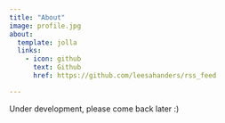 ```yaml
---
title: "About"
image: profile.jpg
about:
  template: jolla
  links:
    - icon: github
      text: Github
      href: https://github.com/leesahanders/rss_feed

---
```



Under development, please come back later :) 

 